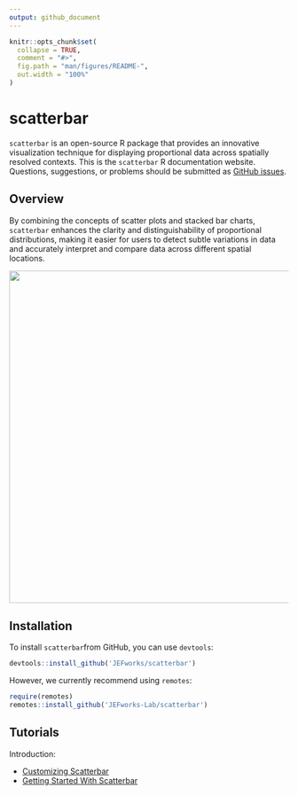 ```yaml
---
output: github_document
---
```


<!-- README.md is generated from README.Rmd. Please edit that file -->

```r
knitr::opts_chunk$set(
  collapse = TRUE,
  comment = "#>",
  fig.path = "man/figures/README-",
  out.width = "100%"
)
```

# scatterbar

<!-- badges: start -->
<!-- badges: end -->

`scatterbar` is an open-source R package that provides an innovative visualization technique for displaying proportional data across spatially resolved contexts. This is the `scatterbar` R documentation website. Questions, suggestions, or problems should be submitted as [GitHub issues](https://github.com/JEFworks-Lab/scatterbar/issues).

## Overview

By combining the concepts of scatter plots and stacked bar charts, `scatterbar` enhances the clarity and distinguishability of proportional distributions, making it easier for users to detect subtle variations in data and accurately interpret and compare data across different spatial locations.

<p align="center">

<img src="https://github.com/JEFworks-Lab/scatterbar/blob/main/images/scatterbar_example.png" height="600"/>

</p>

## Installation

To install `scatterbar`from GitHub, you can use `devtools`:

```r
devtools::install_github('JEFworks/scatterbar')
```

However, we currently recommend using `remotes`:

``` r
require(remotes)
remotes::install_github('JEFworks-Lab/scatterbar')
```

## Tutorials

Introduction:

-   [Customizing Scatterbar](https://github.com/JEFworks/scatterbar/blob/main/vignettes/customizing_scatterbar.Rmd)
-   [Getting Started With Scatterbar](https://github.com/JEFworks/scatterbar/blob/main/vignettes/getting-started-with-scatterbars.Rmd)
